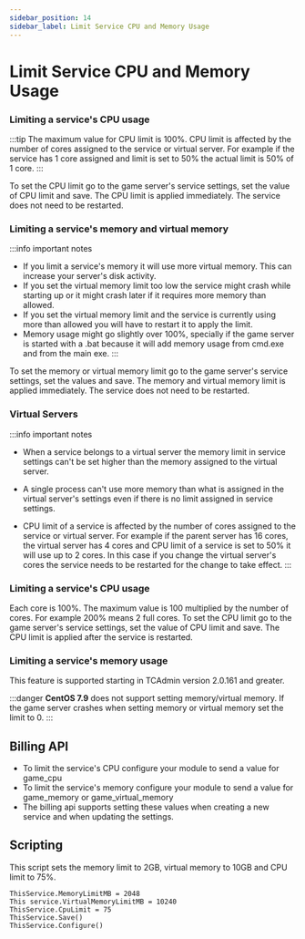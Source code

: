 ```yaml
---
sidebar_position: 14
sidebar_label: Limit Service CPU and Memory Usage
---
```



# Limit Service CPU and Memory Usage

<Tabs>
  <TabItem value="windows" label="Windows">

### Limiting a service's CPU usage
:::tip
The maximum value for CPU limit is 100%. CPU limit is affected by the number of cores assigned to the service or virtual server. For example if the service has 1 core assigned and limit is set to 50% the actual limit is 50% of 1 core.
:::

To set the CPU limit go to the game server's service settings, set the value of CPU limit and save. The CPU limit is applied immediately. The service does not need to be restarted.

### Limiting a service's memory and virtual memory

:::info important notes
- If you limit a service's memory it will use more virtual memory. This can increase your server's disk activity.
- If you set the virtual memory limit too low the service might crash while starting up or it might crash later if it requires more memory than allowed.
- If you set the virtual memory limit and the service is currently using more than allowed you will have to restart it to apply the limit.
- Memory usage might go slightly over 100%, specially if the game server is started with a .bat because it will add memory usage from cmd.exe and from the main exe.
:::

To set the memory or virtual memory limit go to the game server's service settings, set the values and save. The memory and virtual memory limit is applied immediately. The service does not need to be restarted.

### Virtual Servers

:::info important notes
- When a service belongs to a virtual server the memory limit in service settings can't be set higher than the memory assigned to the virtual server.
- A single process can't use more memory than what is assigned in the virtual server's settings even if there is no limit assigned in service settings.
- CPU limit of a service is affected by the number of cores assigned to the service or virtual server. For example if the parent server has 16 cores, the virtual server has 4 cores and CPU limit of a service is set to 50% it will use up to 2 cores. In this case if you change the virtual server's cores the service needs to be restarted for the change to take effect.
:::


  </TabItem>
    <TabItem value="linux" label="Linux">

 ### Limiting a service's CPU usage

Each core is 100%. The maximum value is 100 multiplied by the number of cores. For example 200% means 2 full cores.
To set the CPU limit go to the game server's service settings, set the value of CPU limit and save. The CPU limit is applied after the service is restarted.

### Limiting a service's memory usage

This feature is supported starting in TCAdmin version 2.0.161 and greater.

:::danger
**CentOS 7.9** does not support setting memory/virtual memory. If the game server crashes when setting memory or virtual memory set the limit to 0.
:::
  </TabItem>
</Tabs>

## Billing API

- To limit the service's CPU configure your module to send a value for game_cpu
- To limit the service's memory configure your module to send a value for game_memory or game_virtual_memory
- The billing api supports setting these values when creating a new service and when updating the settings.

## Scripting

This script sets the memory limit to 2GB, virtual memory to 10GB and CPU limit to 75%.

```
ThisService.MemoryLimitMB = 2048
This service.VirtualMemoryLimitMB = 10240
ThisService.CpuLimit = 75
ThisService.Save()
ThisService.Configure()
```